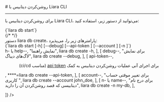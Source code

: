 

<Layout>
<Head>
<title>مستندات روشن‌کردن دیتابیس با Liara CLI - لیارا</title>
<meta property="og:title" content="مستندات خدمات رایانش ابری لیارا" />
<meta property="og:description" content="مستندات مربوط به نحوه روشن‌کردن دیتابیس در رابط کاربری خط فرمان لیارا"  />
<meta property="og:image" content="https://files.liara.ir/liara/logos/liara-poster.jpg" />
</Head>
# روشن‌کردن دیتابیس با Liara CLI
<hr className="mb-2" />

برای 
روشن‌کردن دیتابیس با Liara CLI،
می‌توانید از دستور زیر، استفاده کنید: 

<div className="h-2" />
<div dir="ltr">
<Highlight className='bash'>
{`liara db start`}
</Highlight>
</div>
<div className="h-2" />
{/* <Asciinema id="create-db-using-cli" /> */}


<Section id="command-parameters" title="پارامترهای دستور" />
دستور <Important>liara db create</Important>، پارامترهای زیر را، می‌پذیرد:

<div className="h-2" />
<div dir="ltr">
<Highlight className='bash'>
{`liara db start [-h] [--debug] [--api-token <value>] 
[--account <value>] [-n <value>]`}
</Highlight>
</div>

<Table headers={[
  "پارامتر",
  "توضیحات",
  "مثال",
]} data={[
  [
    <Important>h- یا help--</Important>,
    "نمایش راهنما",
    <Important>liara db create -h</Important>,
  ],
  [
    <Important>debug--</Important>,
    "برای نمایش لاگ‌های دیباگ",
    <Important>liara db create --debug</Important>,
  ],
  [
    <Important>api-token--</Important>,
    <div dir="rtl">
    <p> برای اجرای آنی عملیات روشن‌کردن دیتابیس به کمک <a href="/references/api/about" className="text-[#2196f3] ">api token</a> (مناسب ci/cd)</p>
    </div>,
    <Important>****=liara db create --api-token</Important>,
  ],
  [
    <Important>account--</Important>,
    "برای تغییر موقتی حساب کاربری ",
    <Important>liara db create --account john_doe</Important>,
  ],
  [
    <Important>n- یا name--</Important>,
    "برای درج نام دیتابیسی که قصد روشن‌کردن آن را دارید",
    <Important>liara db create -n my-db</Important>,
  ],

]} />
<div className="h-3" />

</Layout>